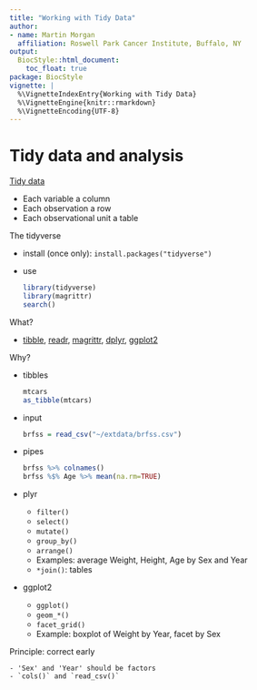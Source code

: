```yaml
---
title: "Working with Tidy Data"
author:
- name: Martin Morgan
  affiliation: Roswell Park Cancer Institute, Buffalo, NY
output:
  BiocStyle::html_document:
    toc_float: true
package: BiocStyle
vignette: |
  %\VignetteIndexEntry{Working with Tidy Data}
  %\VignetteEngine{knitr::rmarkdown}
  %\VignetteEncoding{UTF-8}
---
```


# Tidy data and analysis

[Tidy data][]

- Each variable a column
- Each observation a row
- Each observational unit a table

The tidyverse

- install (once only): `install.packages("tidyverse")`
- use

    ```r
    library(tidyverse)
    library(magrittr)
    search()
    ```

What?

- [tibble][], [readr][], [magrittr][], [dplyr][], [ggplot2][]

Why?

- tibbles

    ```r
    mtcars
    as_tibble(mtcars)
    ```

- input

    ```r
    brfss = read_csv("~/extdata/brfss.csv")
    ```

- pipes

    ```r
    brfss %>% colnames()
    brfss %$% Age %>% mean(na.rm=TRUE)
    ```

- plyr

    - `filter()`
    - `select()`
    - `mutate()`
    - `group_by()`
    - `arrange()`
    - Examples: average Weight, Height, Age by Sex and Year
    - `*join()`: tables

- ggplot2

    - `ggplot()`
    - `geom_*()`
    - `facet_grid()`
    - Example: boxplot of Weight by Year, facet by Sex

Principle: correct early

    - 'Sex' and 'Year' should be factors
    - `cols()` and `read_csv()`

[Tidy data]: https://www.jstatsoft.org/article/view/v059i10
[tibble]: https://cran.r-project.org/package=tibble
[dplyr]: https://cran.r-project.org/package=dplyr
[magrittr]: https://cran.r-project.org/package=magrittr
[readr]: https://cran.r-project.org/package=readr
[ggplot2]: https://cran.r-project.org/package=ggplot2
